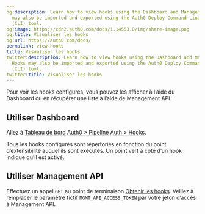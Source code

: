 ```yaml
---
og:description: Learn how to view hooks using the Dashboard and Management API. Hooks
  may also be imported and exported using the Auth0 Deploy Command-Line Interface
  (CLI) tool.
og:image: https://cdn2.auth0.com/docs/1.14553.0/img/share-image.png
og:title: Visualiser les hooks
og:url: https://auth0.com/docs/
permalink: view-hooks
title: Visualiser les hooks
twitter:description: Learn how to view hooks using the Dashboard and Management API.
  Hooks may also be imported and exported using the Auth0 Deploy Command-Line Interface
  (CLI) tool.
twitter:title: Visualiser les hooks
---
```






Pour voir les hooks configurés, vous pouvez les afficher à l’aide du Dashboard ou en récupérer une liste à l’aide de Management API.

## Utiliser Dashboard

Allez à [Tableau de bord Auth0 > Pipeline Auth > Hooks](%24%7Bmanage_url%7D/).

Tous les hooks configurés sont répertoriés en fonction du point d’extensibilité auquel ils sont exécutés. Un point vert à côté d’un hook indique qu’il est activé.



## Utiliser Management API

Effectuez un appel `GET` au point de terminaison [Obtenir les hooks](/api/management/v2/#!/Hooks/get_hooks). Veillez à remplacer le paramètre fictif `MGMT_API_ACCESS_TOKEN` par votre jeton d’accès à Management API.